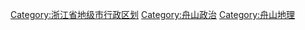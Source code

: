 [[Category:浙江省地级市行政区划|Category:浙江省地级市行政区划]]
[[Category:舟山政治|Category:舟山政治]]
[[Category:舟山地理|Category:舟山地理]]